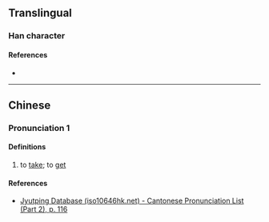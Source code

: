 {{character info/new}}
==Translingual==

===Han character===
{{Han char|rn=64|rad=手|as=09|sn=12|four=56032|canj=QWMV|ids=⿰扌畏}}

====References====
* {{Han ref|kx=0441.130|dkj=12335|dj=0792.080|hdz=31917.010|uh=63CB|ud=25547|bh=D96D|bd=55661}}

----

==Chinese==
{{zh-forms}}

===Pronunciation 1===
{{zh-pron
|m=wēi
|c=wui1
|h=pfs=
|md=
|mn=qz,jj,ph:òe
|w=
|mc=
|oc=
|cat=v
}}

====Definitions====
{{zh-hanzi}}

# {{lb|zh|Quanzhou|_|Hokkien}} to [[take]]; to [[get]]

====References====
* [http://www.iso10646hk.net/jp/document/download.jsp Jyutping Database (iso10646hk.net) - Cantonese Pronunciation List (Part 2), p. 116]